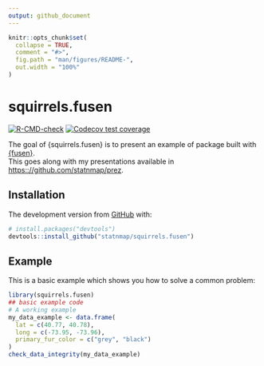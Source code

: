 ```yaml
---
output: github_document
---
```


<!-- README.md is generated from README.Rmd. Please edit that file -->

```r
knitr::opts_chunk$set(
  collapse = TRUE,
  comment = "#>",
  fig.path = "man/figures/README-",
  out.width = "100%"
)
```

# squirrels.fusen

<!-- badges: start -->
[![R-CMD-check](https://github.com/statnmap/squirrels.fusen/workflows/R-CMD-check/badge.svg)](https://github.com/statnmap/squirrels.fusen/actions)
[![Codecov test coverage](https://codecov.io/gh/statnmap/squirrels.fusen/branch/main/graph/badge.svg)](https://codecov.io/gh/statnmap/squirrels.fusen?branch=main)
<!-- badges: end -->

The goal of {squirrels.fusen} is to present an example of package built with [{fusen}](https://github.com/ThinkR-open/fusen).  
This goes along with my presentations available in <https:://github.com/statnmap/prez>.  

## Installation

The development version from [GitHub](https://github.com/) with:

``` r
# install.packages("devtools")
devtools::install_github("statnmap/squirrels.fusen")
```
## Example

This is a basic example which shows you how to solve a common problem:

```r
library(squirrels.fusen)
## basic example code
# A working example
my_data_example <- data.frame(
  lat = c(40.77, 40.78),
  long = c(-73.95, -73.96),
  primary_fur_color = c("grey", "black")
)
check_data_integrity(my_data_example)
```
